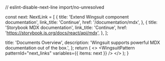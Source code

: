 // eslint-disable-next-line import/no-unresolved

const next: NextLink = [
{
title: 'Extend Wingsuit component documentation',
link_title: 'Continue',
href: '/documentation/mdx',
},
{
title: 'Storybook MDX documentation',
link_title: 'Continue',
href: 'https://storybook.js.org/docs/react/api/mdx',
},
];

  title: 'Documents Overview',
  description:
      'Wingsuit supports powerful MDX documentation out of the box.',
};
  return (
      <>
        <Mdx />
        <WingsuitPattern patternId="next_links" variables={{ items: next }} />
      </>
  );
}

